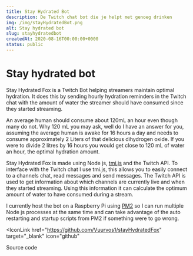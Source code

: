 ```yaml
---
title: Stay Hydrated Bot
description: De Twitch chat bot die je helpt met genoeg drinken
img: /img/stayHydratedBot.png
alt: Stay hydrated bot
slug: stayhydratedbot
createdAt: 2020-08-16T00:00:00+0000
status: public
---
```


# Stay hydrated bot

Stay Hydrated Fox is a Twitch Bot helping streamers maintain optimal hydration. It does this by sending hourly hydration reminders in the Twitch chat with the amount of water the streamer should have consumed since they started streaming.

An average human should consume about 120mL an hour even though many do not. Why 120 mL you may ask, well do I have an answer for you, assuming the average human is awake for 16 hours a day and needs to consume approximately 2 Liters of that delicious dihydrogen oxide. If you were to divide 2 litres by 16 hours you would get close to 120 mL of water an hour, the optimal hydration amount.

Stay Hydrated Fox is made using Node js, [tmi.js](https://www.npmjs.com/package/tmi.js) and the Twitch API. To interface with the Twitch chat I use tmi.js, this allows you to easily connect to a channels chat, read messages and send messages.
The Twitch API is used to get information about which channels are currently live and when they started streaming. Using this information it can calculate the optimum amount of water to have consumed during a stream.

I currently host the bot on a Raspberry Pi using [PM2](https://pm2.keymetrics.io/) so I can run multiple Node js processes at the same time and can take advantage of the auto restarting and startup scripts from PM2 if something were to go wrong.

<IconLink
  href="https://github.com/Vuurvos1/stayHydratedFox"
  target="_blank"
  icon="github"
>
  Source code
</IconLink>
